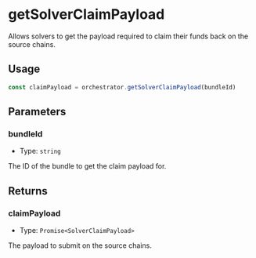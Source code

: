 # getSolverClaimPayload

Allows solvers to get the payload required to claim their funds back on the source chains.

## Usage

```typescript copy
const claimPayload = orchestrator.getSolverClaimPayload(bundleId)
```

## Parameters

### bundleId

- Type: `string`

The ID of the bundle to get the claim payload for.

## Returns

### claimPayload

- Type: `Promise<SolverClaimPayload>`

The payload to submit on the source chains.
